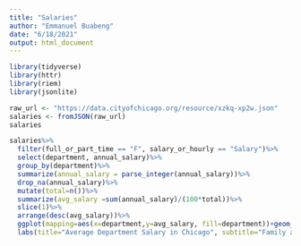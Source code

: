 ```yaml
---
title: "Salaries"
author: "Emmanuel Buabeng"
date: "6/18/2021"
output: html_document
---
```


```r
library(tidyverse)
library(httr)
library(riem)
library(jsonlite)
```
```r
raw_url <- "https://data.cityofchicago.org/resource/xzkq-xp2w.json"
salaries <- fromJSON(raw_url)
salaries
```
```r
salaries%>%
  filter(full_or_part_time == "F", salary_or_hourly == "Salary")%>%
  select(department, annual_salary)%>%
  group_by(department)%>%
  summarize(annual_salary = parse_integer(annual_salary))%>%
  drop_na(annual_salary)%>%
  mutate(total=n())%>%
  summarize(avg_salary =sum(annual_salary)/(100*total))%>%
  slice(1)%>%
  arrange(desc(avg_salary))%>%
  ggplot(mapping=aes(x=department,y=avg_salary, fill=department))+geom_col(show.legend = FALSE)+coord_flip()+
  labs(title="Average Department Salary in Chicago", subtitle="Family and Support provides the greatest average salary in the city.", x="", y="Average Salary (in thousands)", caption="Chicago Data Portal (2021)")+theme_bw()
  
```

